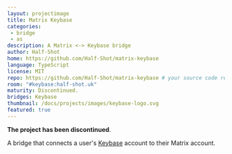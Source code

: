 ```yaml
---
layout: projectimage
title: Matrix Keybase
categories:
 - bridge
 - as
description: A Matrix <-> Keybase bridge
author: Half-Shot
home: https://github.com/Half-Shot/matrix-keybase
language: TypeScript
license: MIT
repo: https://github.com/Half-Shot/matrix-keybase # your source code repository
room: "#keybase:half-shot.uk"
maturity: Discontinued.
bridges: Keybase
thumbnail: /docs/projects/images/keybase-logo.svg
featured: true
---
```


**The project has been discontinued**.

A bridge that connects a user's <a href="https://keybase.io">Keybase</a> account to their Matrix account.
